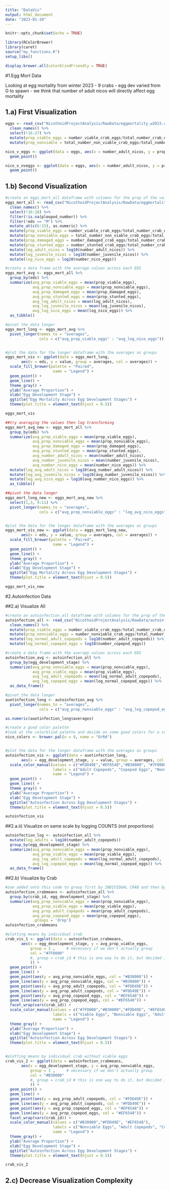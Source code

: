```yaml
---
title: "DataVis"
output: html_document
date: "2023-01-20"
---
```


```r
knitr::opts_chunk$set(echo = TRUE)

library(RColorBrewer)
library(caret)
source("my_functions.R")
setup_libs()

display.brewer.all(colorblindFriendly = TRUE)
```

#1.Egg Mort Data 

Looking at egg mortality from winter 2023
- 9 crabs
- egg dev varied from G to spawn
- we think that number of adult nicos will directly affect egg mortality

## 1.a) First Visualization
```r
eggs <- read_csv("NicothoidProjectAnalysis/RawData/eggmortality_w2023.csv") %>% 
  clean_names() %>% 
  select(!16:27) %>% 
  mutate(prop_viable_eggs = number_viable_crab_eggs/total_number_crab_eggs) %>% 
  mutate(prop_nonviable = total_number_non_viable_crab_eggs/total_number_crab_eggs)

nico_v_eggs <- ggplot(data = eggs, aes(x = number_adult_nicos, y = prop_viable_eggs)) +
  geom_point()

nico_v_nveggs <- ggplot(data = eggs, aes(x = number_adult_nicos, y = prop_nonviable)) +
  geom_point()

```


## 1.b) Second Visualization 
```r
#create an eggs_mort_all dataframe with columns for the prop of the values at that time
eggs_mort_all <- read_csv("NicothoidProjectAnalysis/RawData/eggmortality2.csv")%>% 
  clean_names() %>%
  select(!16:18) %>% 
  filter(!is.na(pleopod_number)) %>%
  filter(!eds == "M") %>%
  mutate_at(c(6:15), as.numeric) %>%
  mutate(prop_viable_eggs = number_viable_crab_eggs/total_number_crab_eggs) %>% 
  mutate(prop_nonviable_eggs = total_number_non_viable_crab_eggs/total_number_crab_eggs)%>%
  mutate(prop_damaged_eggs = number_damaged_crab_eggs/total_number_crab_eggs) %>%
  mutate(prop_stunted_eggs = number_stunted_crab_eggs/total_number_crab_eggs) %>%
  mutate(log_adult_nicos = log10(number_adult_nicos)) %>%
  mutate(log_juvenile_nicos = log10(number_juvenile_nicos)) %>%
  mutate(log_nico_eggs = log10(number_nico_eggs))

```


```r
#create a data frame with the average values across each EDS 
eggs_mort_avg <- eggs_mort_all %>%
  group_by(eds) %>%
  summarize(avg_prop_viable_eggs = mean(prop_viable_eggs),
            avg_prop_nonviable_eggs = mean(prop_nonviable_eggs),
            avg_prop_damaged_eggs = mean(prop_damaged_eggs),
            avg_prop_stunted_eggs = mean(prop_stunted_eggs),
            avg_log_adult_nicos = mean(log_adult_nicos),
            avg_log_juvenile_nicos = mean(log_juvenile_nicos),
            avg_log_nico_eggs = mean(log_nico_eggs)) %>%
  as_tibble()

#pivot the data longer 
eggs_mort_long <- eggs_mort_avg %>%
  pivot_longer(names_to = "averages",
               cols = c("avg_prop_viable_eggs" : "avg_log_nico_eggs"))


#plot the data for the longer dataframe with the averages as groups
eggs_mort_vis <- ggplot(data = eggs_mort_long, 
       aes(x = eds, y = value, group = averages, col = averages)) +
  scale_fill_brewer(palette = "Paired",
                     name = "Legend") +
  geom_point() +
  geom_line() +
  theme_gray() +
  ylab("Average Proportion") +
  xlab("Egg Development Stage") + 
  ggtitle("Egg Mortality Across Egg Development Stages") +
  theme(plot.title = element_text(hjust = 0.5))

eggs_mort_vis
```



```r
##try averaging the values then log transforming 
eggs_mort_avg_new <- eggs_mort_all %>%
  group_by(eds) %>%
  summarize(avg_prop_viable_eggs = mean(prop_viable_eggs),
            avg_prop_nonviable_eggs = mean(prop_nonviable_eggs),
            avg_prop_damaged_eggs = mean(prop_damaged_eggs),
            avg_prop_stunted_eggs = mean(prop_stunted_eggs),
            avg_number_adult_nicos = mean(number_adult_nicos),
            avg_number_juvenile_nicos = mean(number_juvenile_nicos),
            avg_number_nico_eggs = mean(number_nico_eggs)) %>%
  mutate(log_avg_adult_nicos = log10(avg_number_adult_nicos)) %>%
  mutate(log_avg_juvenile_nicos = log10(avg_number_juvenile_nicos)) %>%
  mutate(log_avg_nico_eggs = log10(avg_number_nico_eggs)) %>%
  as_tibble()

##pivot the data longer 
eggs_mort_long_new <- eggs_mort_avg_new %>%
  select(1,3, 9:11) %>%
  pivot_longer(names_to = "averages",
               cols = c("avg_prop_nonviable_eggs" : "log_avg_nico_eggs"))


#plot the data for the longer dataframe with the averages as groups
eggs_mort_vis_new <- ggplot(data = eggs_mort_long_new, 
       aes(x = eds, y = value, group = averages, col = averages)) +
  scale_fill_brewer(palette = "Paired",
                     name = "Legend") +
  geom_point() +
  geom_line() +
  theme_gray() +
  ylab("Average Proportion") +
  xlab("Egg Development Stage") + 
  ggtitle("Egg Mortality Across Egg Development Stages") +
  theme(plot.title = element_text(hjust = 0.5))

eggs_mort_vis_new

```



#2.Autoinfection Data 

##2.a) Visualize All
```r
#create an autoinfection_all dataframe with columns for the prop of the values at that time
autoinfection_all <- read_csv("NicothoidProjectAnalysis/RawData/autoinfection_all.csv") %>%
  clean_names() %>% 
  mutate(prop_viable_eggs = number_viable_crab_eggs/total_number_crab_eggs) %>% 
  mutate(prop_nonviable_eggs = number_nonviable_crab_eggs/total_number_crab_eggs) %>%
  mutate(log_normal_adult_copepods = log10(number_adult_copepods)) %>%
  mutate(log_normal_copepod_eggs = log10(number_copepod_eggs))

#create a data frame with the average values across each EDS 
autoinfection_avg <- autoinfection_all %>%
  group_by(egg_development_stage) %>%
  summarize(avg_prop_nonviable_eggs = mean(prop_nonviable_eggs),
            avg_prop_viable_eggs = mean(prop_viable_eggs),
            avg_log_adult_copepods = mean(log_normal_adult_copepods),
            avg_log_copepod_eggs = mean(log_normal_copepod_eggs)) %>%
  as_data_frame()

#pivot the data longer 
auotinfection_long <- autoinfection_avg %>%
  pivot_longer(names_to = "averages",
               cols = c("avg_prop_nonviable_eggs" : "avg_log_copepod_eggs"))

as.numeric(auotinfection_long$averages)

#create a good color palette
#look at the colorblind palette and decide on some good colors for a custom palette
nico_colors <- brewer.pal(n = 9, name = "OrRd")


#plot the data for the longer dataframe with the averages as groups
autoinfection_vis <- ggplot(data = auotinfection_long, 
       aes(x = egg_development_stage, y = value, group = averages, col = averages)) +
  scale_color_manual(values = c("#FDD49E","#EF6548","#B30000", "#7F0000"),
                     labels = c("Adult Copepods", "Copepod Eggs", "Nonviable Eggs", "Viable Eggs" ),
                     name = "Legend") +
  geom_point() +
  geom_line() +
  theme_gray() +
  ylab("Average Proportion") +
  xlab("Egg Development Stage") + 
  ggtitle("Autoinfection Across Egg Development Stages") +
  theme(plot.title = element_text(hjust = 0.5))

autoinfection_vis

```

##2.a.ii) Visualize on same scale by logging COUNTS (not proportions)
```r
autoinfection_log <- autoinfection_all %>%
  mutate(log_adults = log10(number_adult_copepods))
  group_by(egg_development_stage) %>%
  summarize(avg_prop_nonviable_eggs = mean(prop_nonviable_eggs),
            avg_prop_viable_eggs = mean(prop_viable_eggs),
            avg_log_adult_copepods = mean(log_normal_adult_copepods),
            avg_log_copepod_eggs = mean(log_normal_copepod_eggs)) %>%
  as_data_frame()
```


##2.b) Visualize by Crab
```r
#zoe added onto this code to group first by INDIVIDUAL CRAB and then by EDS
autoinfection_crabmeans <- autoinfection_all %>%
  group_by(crab_id, egg_development_stage) %>%
  summarize(avg_prop_nonviable_eggs = mean(prop_nonviable_eggs),
            avg_prop_viable_eggs = mean(prop_viable_eggs),
            avg_prop_adult_copepods = mean(prop_adult_copepods),
            avg_prop_copepod_eggs = mean(prop_copepod_eggs), 
            .groups = 'drop')
autoinfection_crabmeans

#plotting means by individual crab
crab_vis_1 <- ggplot(data = autoinfection_crabmeans, 
       aes(x = egg_development_stage, y = avg_prop_viable_eggs, 
           group = 1 ,     # necessary if we don't actually group
           col = "#7F0000"
           #, group = crab_id # this is one way to do it, but decided instead to facet so we can see each indiv crab
           )) + 
  geom_point() +
  geom_line() +
  geom_point(aes(y = avg_prop_nonviable_eggs, col = "#B30000")) +
  geom_line(aes(y = avg_prop_nonviable_eggs, col = "#B30000")) +
  geom_point(aes(y = avg_prop_adult_copepods, col = "#FDD49E")) +
  geom_line(aes(y = avg_prop_adult_copepods, col = "#FDD49E")) +
  geom_point(aes(y = avg_prop_copepod_eggs, col = "#EF6548")) +
  geom_line(aes(y = avg_prop_copepod_eggs, col = "#EF6548")) +
  facet_wrap(vars(crab_id)) +
  scale_color_manual(values = c("#7F0000","#B30000","#FDD49E", "#EF6548"),
                     labels = c("Viable Eggs", "Nonviable Eggs", "Adult Copepods", "Copepod Eggs" ),
                     name = "Legend") +
  theme_gray() +
  ylab("Average Proportion") +
  xlab("Egg Development Stage") + 
  ggtitle("Autoinfection Across Egg Development Stages") +
  theme(plot.title = element_text(hjust = 0.5))


#plotting means by individual crab without viable eggs
crab_vis_2 <- ggplot(data = autoinfection_crabmeans, 
       aes(x = egg_development_stage, y = avg_prop_nonviable_eggs, 
           group = 1 ,     # necessary if we don't actually group
           col = "#B30000"
           #, group = crab_id # this is one way to do it, but decided instead to facet so we can see each indiv crab
           )) + 
  geom_point() +
  geom_line() +
  geom_point(aes(y = avg_prop_adult_copepods, col = "#FDD49E")) +
  geom_line(aes(y = avg_prop_adult_copepods, col = "#FDD49E")) +
  geom_point(aes(y = avg_prop_copepod_eggs, col = "#EF6548")) +
  geom_line(aes(y = avg_prop_copepod_eggs, col = "#EF6548")) +
  facet_wrap(vars(crab_id)) +
  scale_color_manual(values = c("#B30000","#FDD49E", "#EF6548"),
                     labels = c("Nonviable Eggs", "Adult Copepods", "Copepod Eggs" ),
                     name = "Legend") +
  theme_gray() +
  ylab("Average Proportion") +
  xlab("Egg Development Stage") + 
  ggtitle("Autoinfection Across Egg Development Stages") +
  theme(plot.title = element_text(hjust = 0.5))

crab_vis_2
```


## 2.c) Decrease Visualization Complexity 
```r


```


